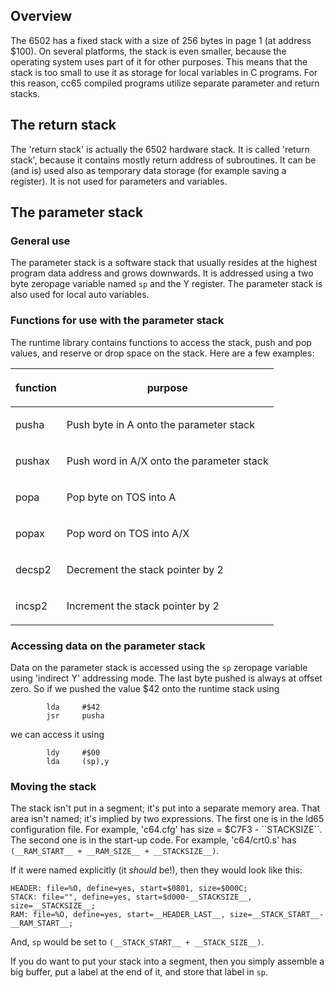== Overview ==

The 6502 has a fixed stack with a size of 256 bytes in page 1 (at address $100). On several platforms, the stack is even smaller, because the operating system uses part of it for other purposes. This means that the stack is too small to use it as storage for local variables in C programs. For this reason, cc65 compiled programs utilize separate parameter and return stacks.

== The return stack ==

The 'return stack' is actually the 6502 hardware stack. It is called 'return stack', because it contains mostly return address of subroutines. It can be (and is) used also as temporary data storage (for example saving a register). It is not used for parameters and variables.

== The parameter stack ==

=== General use ===

The parameter stack is a software stack that usually resides at the highest program data address and grows downwards. It is addressed using a two byte zeropage variable named <code>sp</code> and the Y register. The parameter stack is also used for local auto variables.

=== Functions for use with the parameter stack ===

The runtime library contains functions to access the stack, push and pop values, and reserve or drop space on the stack. Here are a few examples:

{| class="wikitable"
!function
!purpose
|-
|pusha
|Push byte in A onto the parameter stack
|-
|pushax
|Push word in A/X onto the parameter stack
|-
|popa
|Pop byte on TOS into A
|-
|popax
|Pop word on TOS into A/X
|-
|decsp2
|Decrement the stack pointer by 2
|-
|incsp2
|Increment the stack pointer by 2
|}

=== Accessing data on the parameter stack ===

Data on the parameter stack is accessed using the <code>sp</code> zeropage variable using 'indirect Y' addressing mode. The last byte pushed is always at offset zero. So if we pushed the value $42 onto the runtime stack using

<pre>
        lda     #$42
        jsr     pusha
</pre>

we can access it using 

<pre>
        ldy     #$00
        lda     (sp),y
</pre>


=== Moving the stack ===

The stack isn't put in a segment; it's put into a separate memory area. That area isn't named; it's implied by two expressions.  The first one is in the ld65 configuration file.  For example, 'c64.cfg' has size = $C7F3 - &#96;&#96;STACKSIZE&#96;&#96;.  The second one is in the start-up code. For example, 'c64/crt0.s' has <code><nowiki>(__RAM_START__ + __RAM_SIZE__ + __STACKSIZE__)</nowiki></code>.

If it were named explicitly (it ''should'' be!), then they would look like this:

<pre>
HEADER: file=%O, define=yes, start=$0801, size=$000C;
STACK: file="", define=yes, start=$d000-__STACKSIZE__, size=__STACKSIZE__;
RAM: file=%O, define=yes, start=__HEADER_LAST__, size=__STACK_START__-__RAM_START__;
</pre>

And, <code>sp</code> would be set to <code><nowiki>(__STACK_START__ + __STACK_SIZE__)</nowiki></code>.

If you do want to put your stack into a segment, then you simply assemble a big buffer, put a label at the end of it, and store that label in <code>sp</code>.